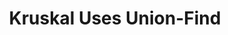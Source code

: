 ---
id: "alg_tf_018"
title: "Kruskal Uses Union-Find"
statement: "Kruskal’s algorithm uses the Union-Find data structure to detect cycles."
questionType: "TRUE_FALSE"
difficulty: "MEDIUM"
category: "Algorithms"
explanation: ""
correctAnswer: true
---